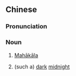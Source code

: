 {{also|大黒天}}
==Chinese==
{{zh-forms|type=12}}
{{wikipedia|lang=zh}}

===Pronunciation===
{{zh-pron
|m=dàhēitiān,er=y
|c=daai6 hak1 tin1
|cat=n
}}

===Noun===
{{zh-noun}}

# {{lb|zh|Buddhism}} [[Mahākāla]]
# {{lb|zh|colloquial|usually in negative imperative sentences}} (such a) [[dark]] [[midnight]]